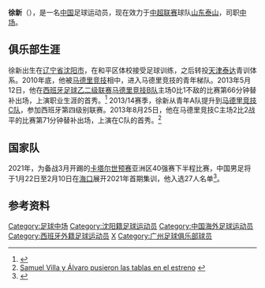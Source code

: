 {{noteTA|G1=football|G2=西甲}}
{{Infobox football biography
| name = 徐新
| image = Xu Xin Guangzhou Evergrande.jpg
| caption = 
| fullname = 徐新
| birth_date = {{birth date and age|1994|4|19|df=y}}
| birth_place = {{CHN-1949}}[[辽宁省|辽宁省]][[沈阳市|沈阳市]]
| height = 
| position = [[中场|中场]]
| currentclub = [[山东泰山足球俱樂部|山东泰山]]
| clubnumber = 12
| youthyears1= 2006–2010
| youthclubs1= [[天津泰达足球俱乐部|天津泰达]]
| youthyears2= 2010
| youthclubs2= [[上海申花足球俱乐部|上海申花]]
| youthyears3= 2010–2013
| youthclubs3= [[马德里竞技俱乐部|马德里竞技]]
| years1= 2013–2015
| clubs1= [[马德里竞技俱乐部B队|马德里竞技B队]]
| caps1 = 8 | goals1 = 1
| years2= 2013–2015
| clubs2= [[马德里竞技俱乐部C队|马德里竞技C队]]
| caps2 = 50 | goals2 = 1
| years3= 2016–2021
| clubs3= [[廣州恆大淘寶足球俱樂部|廣州恆大淘寶]]
| caps3 = 58 | goals3 = 1
| years4 = 2021-
| clubs4 = [[山东泰山足球俱乐部|山东泰山]]
| caps4 = 0 | goals4 = 0
| nationalyears1= 2010
| nationalteam1= [[中国国少队|中国国少队]]
| nationalcaps1= 10
| nationalgoals1= 5
| nationalyears2= 2011–2012
| nationalteam2= [[中国国青队|中国国青队]]
| nationalcaps2= 13
| nationalgoals2 = 2
| nationalyears3= 2013–2015
| nationalteam3= [[中国国奥队|中国U-23]]
| nationalcaps3= 18
| nationalgoals3 = 6
| nationalyears4 = 2021– 
| nationalteam4 = [[中國國家足球隊|中國國家足球隊]] 
| nationalcaps4 = 4
| nationalgoals4 = 1
| pcupdate = 2020年11月12日
| ntupdate =
}}
'''徐新'''（{{bd|1994年|4月19日|catIdx=Xu, Xin}}），是一名[[中国|中国]]足球运动员，现在效力于[[中超联赛|中超联赛]]球队[[山东泰山足球俱乐部|山东泰山]]，司职[[中场|中场]]。

==俱乐部生涯==
徐新出生在[[辽宁省|辽宁省]][[沈阳市|沈阳市]]，在和平区体校接受足球训练，之后转投[[天津泰达足球俱乐部|天津泰达]]青训体系。2010年底，他被[[马德里竞技俱乐部|马德里竞技]]相中，进入马德里竞技的青年梯队。2013年5月12日，他在[[西班牙足球乙二级联赛|西班牙足球乙二级联赛]][[马德里竞技俱乐部B队|马德里竞技B队]]主场0比1不敌{{le|马里诺体育俱乐部|CD Marino|马里诺}}的比赛第66分钟替补{{le|维森特·罗梅罗|Vicente Romero}}出场，上演职业生涯的首秀。<ref>{{Cite web |url=http://int.soccerway.com/matches/2013/05/12/spain/segunda-b/atletico-madrid-ii/cd-marino/1335421 |title=Atlético Madrid II vs. Marino  0 - 1 |accessdate=2013-05-21 |archive-date=2018-10-06 |archive-url=https://web.archive.org/web/20181006143230/https://int.soccerway.com/matches/2013/05/12/spain/segunda-b/atletico-madrid-ii/cd-marino/1335421/ |dead-url=no }}</ref> 2013/14赛季，徐新从青年A队提升到[[马德里竞技俱乐部C队|马德里竞技C队]]，参加西班牙第四级别联赛。2013年8月25日，他在马德里竞技C主场2比2战平{{le|帕尔拉体育俱乐部|AD Parla|帕尔拉}}的比赛第71分钟替补{{le|萨穆埃尔·比利亚|Samuel Villa Rodríguez}}出场，上演在C队的首秀。<ref>[http://www.clubatleticodemadrid.com/noticias/samuel-villa-y-alvaro-pusieron-las-tablas-en-el-estreno Samuel Villa y Álvaro pusieron las tablas en el estreno] {{Wayback|url=http://www.clubatleticodemadrid.com/noticias/samuel-villa-y-alvaro-pusieron-las-tablas-en-el-estreno |date=20160415105850 }}{{es icon}}</ref>

== 国家队 ==
2021年，为备战3月开踢的[[卡塔尔世界杯|卡塔尔世预赛]]亚洲区40强赛下半程比赛，中国男足将于1月22日至2月10日在[[海口|海口]]展开2021年首期集训，他入选27人名单<ref>{{Cite web|title=国足点兵 27员战将名单出炉|url=https://sports.huanqiu.com/article/41WTt4Kus6S|accessdate=2021-02-22|work=环球网|archive-date=2021-03-01|archive-url=https://web.archive.org/web/20210301014614/https://sports.huanqiu.com/article/41WTt4Kus6S|dead-url=no}}</ref>。
==参考资料==
{{reflist}}
{{2016年亚足联U23锦标赛中国参赛名单}}
{{2016年中超分类名单广州恒大}}
{{2017年中超分类名单广州恒大}}
{{2018年中超分类名单广州恒大}}

{{DEFAULTSORT:Xu, Xin}}
[[Category:足球中场|Category:足球中场]]
[[Category:沈阳籍足球运动员|Category:沈阳籍足球运动员]]
[[Category:中国海外足球运动员|Category:中国海外足球运动员]]
[[Category:西班牙外籍足球运动员|Category:西班牙外籍足球运动员]]
[[Category:徐姓|X]]
[[Category:广州足球俱乐部球员|Category:广州足球俱乐部球员]]